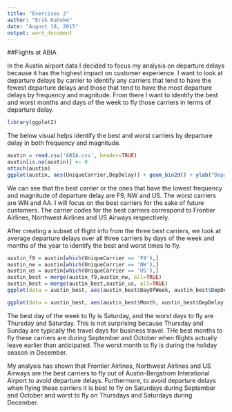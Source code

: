 ```yaml
---
title: "Exercises 2"
author: "Erik Kahnke"
date: "August 18, 2015"
output: word_document
---
```


##Flights at ABIA

In the Austin airport data I decided to focus my analysis on departure delays because it has the highest impact on customer experience. I want to look at departure delays by carrier to identify any carriers that tend to have the fewest departure delays and those that tend to have the most departure delays by frequency and magnitude.  From there I want to identify the best and worst months and days of the week to fly those carriers in terms of departure delay.

```r
library(ggplot2)
```

The below visual helps identify the best and worst carriers by departure delay in both frequency and magnitude.

```r
austin = read.csv('ABIA.csv', header=TRUE)
austin[is.na(austin)] <- 0
attach(austin)
ggplot(austin, aes(UniqueCarrier,DepDelay)) + geom_bin2d() + ylab("Departure Delay") + xlab("Carrier") + ggtitle("Departure Delay by Carrier") + theme(axis.text.x  = element_text(angle=90))
```

We can see that the best carrier or the ones that have the lowest frequency and magnitude of departure delay are F9, NW and US. The worst carriers are WN and AA. I will focus on the best carriers for the sake of future customers. The carrier codes for the best carriers correspond to Frontier Airlines, Northwest Airlines and US Airways respectively.

After creating a subset of flight info from the three best carriers, we look at average departure delays over all three carriers by days of the week and months of the year to identify the best and worst times to fly.

```r
austin_f9 = austin[which(UniqueCarrier == 'F9'),]
austin_nw = austin[which(UniqueCarrier == 'NW'),]
austin_us = austin[which(UniqueCarrier == 'US'),]
austin_best = merge(austin_f9,austin_nw, all=TRUE)
austin_best = merge(austin_best,austin_us, all=TRUE)
ggplot(data = austin_best, aes(austin_best$DayOfWeek, austin_best$DepDelay)) + stat_summary(fun.y = mean, geom = "bar", fill='blue') + scale_x_discrete("Day of Week", breaks=1:7, labels=c("Mon","Tue","Wed","Thu","Fri","Sat","Sun"))  + scale_y_continuous("Average Departure Delay in Minutes")
```

```r
ggplot(data = austin_best, aes(austin_best$Month, austin_best$DepDelay)) + stat_summary(fun.y = mean, geom = "bar", fill='blue') + scale_x_discrete("Month", breaks=1:12, labels=c("Jan", "Feb", "Mar", "Apr", "May", "Jun", "Jul", "Aug", "Sep", "Oct", "Nov", "Dec")) + scale_y_continuous("Average Departure Delay in Minutes")
```
The best day of the week to fly is Saturday, and the worst days to fly are Thursday and Saturday. This is not surprising because Thursday and Sunday are typically the travel days for business travel. THe best months to fly these carriers are during September and October when flights actually leave earlier than anticipated. The worst month to fly is during the holiday season in December.  

My analysis has shown that Frontier Airlines, Northwest Airlines and US Airways are the best carriers to fly out of Austin-Bergstrom Interational Airport to avoid departure delays. Furthermore, to avoid departure delays when flying these carriers it is best to fly on Saturdays during September and October and worst to fly on Thursdays and Saturdays during December.

